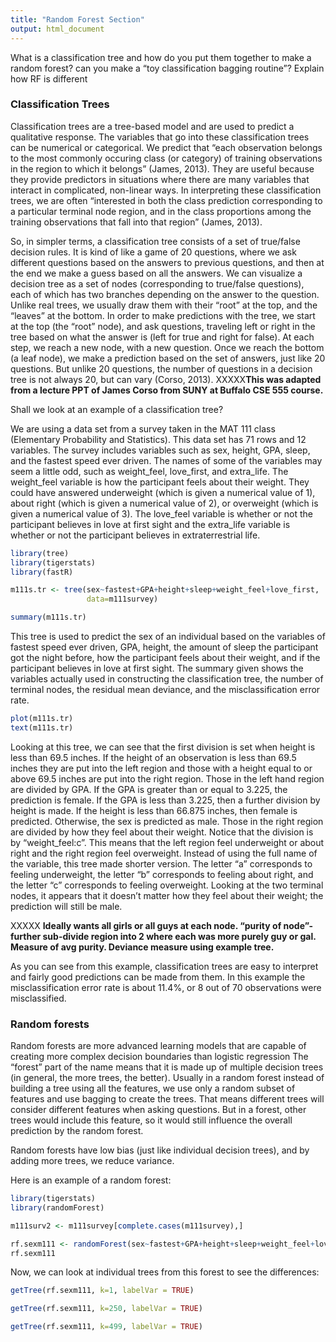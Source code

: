 ```yaml
---
title: "Random Forest Section"
output: html_document
---
```


What is a classification tree and how do you put them together to make a random forest?
can you make a "toy classification bagging routine"? Explain how RF is different

### Classification Trees

Classification trees are a tree-based model and are used to predict a qualitative response. The variables that go into these classification trees can be numerical or categorical. We predict that "each observation belongs to the most commonly occuring class (or category) of training observations in the region to which it belongs" (James, 2013). They are useful because they provide predictors in situations where there are many variables that interact in complicated, non-linear ways. In interpreting these classification trees, we are often "interested in both the class prediction corresponding to a particular terminal node region, and in the class proportions among the training observations that fall into that region" (James, 2013). 

So, in simpler terms, a classification tree consists of a set of true/false decision rules. It is kind of like a game of 20 questions, where we ask different questions based on the answers to previous questions, and then at the end we make a guess based on all the answers. We can visualize a decision tree as a set of nodes (corresponding to true/false questions), each of which has two branches depending on the answer to the question. Unlike real trees, we usually draw them with their “root” at the top, and the “leaves” at the bottom. In order to make predictions with the tree, we start at the top (the “root” node), and ask questions, traveling left or right in the tree based on what the answer is (left for true and right for false). At each step, we reach a new node, with a new question. Once we reach the bottom (a leaf node), we make a prediction based on the set of answers, just like 20 questions. But unlike 20 questions, the number of questions in a decision tree is not always 20, but can vary (Corso, 2013). XXXXX**This was adapted from a lecture PPT of James Corso from SUNY at Buffalo CSE 555 course.**

Shall we look at an example of a classification tree?

We are using a data set from a survey taken in the MAT 111 class (Elementary Probability and Statistics). This data set has 71 rows and 12 variables. The survey includes variables such as sex, height, GPA, sleep, and the fastest speed ever driven. The names of some of the variables may seem a little odd, such as weight_feel, love_first, and  extra_life. The weight_feel variable is how the participant feels about their weight. They could have answered underweight (which is given a numerical value of 1), about right (which is given a numerical value of 2), or overweight (which is given a numerical value of 3). The love_feel variable is whether or not the participant believes in love at first sight and the extra_life variable is whether or not the participant believes in extraterrestrial life. 


```r
library(tree)
library(tigerstats)
library(fastR)

```

```r
m111s.tr <- tree(sex~fastest+GPA+height+sleep+weight_feel+love_first,
                 data=m111survey)

summary(m111s.tr)

```


This tree is used to predict the sex of an individual based on the variables of fastest speed ever driven, GPA, height, the amount of sleep the participant got the night before, how the participant feels about their weight, and if the participant believes in love at first sight. The summary given shows the variables actually used in constructing the classification tree, the number of terminal nodes, the residual mean deviance, and the misclassification error rate.


```r
plot(m111s.tr)
text(m111s.tr)
```

Looking at this tree, we can see that the first division is set when height is less than 69.5 inches. If the height of an observation is less than 69.5 inches they are put into the left region and those with a height equal to or above 69.5 inches are put into the right region. Those in the left hand region are divided by GPA. If the GPA is greater than or equal to 3.225, the prediction is female. If the GPA is less than 3.225, then a further division by height is made. If the height is less than 66.875 inches, then female is predicted. Otherwise, the sex is predicted as male. Those in the right region are divided by how they feel about their weight. Notice that the division is by "weight_feel:c". This means that the left region feel underweight or about right and the right region feel overweight. Instead of using the full name of the variable, this tree made shorter version. The letter "a" corresponds to feeling underweight, the letter "b" corresponds to feeling about right, and the letter "c" corresponds to feeling overweight. Looking at the two terminal nodes, it appears that it doesn't matter how they feel about their weight; the prediction will still be male. 

XXXXX **Ideally wants all girls or all guys at each node. "purity of node"- further sub-divide region into 2 where each was more purely guy or gal. Measure of avg purity. Deviance measure using example tree.**

As you can see from this example, classification trees are easy to interpret and fairly good predictions can be made from them. In this example the misclassification error rate is about 11.4%, or 8 out of 70 observations were misclassified.


### Random forests

Random forests are more advanced learning models that are capable of creating more complex decision boundaries than logistic regression  The “forest” part of the name means that it is made up of multiple decision trees (in general, the more trees, the better). Usually in a random forest instead of building a tree using all the features, we use only a random subset of features and use bagging to create the trees. That means different trees will consider different features when asking questions. But in a forest, other trees would include this feature, so it would still influence the overall prediction by the random forest.

Random forests have low bias (just like individual decision trees), and by adding more trees, we reduce variance.

Here is an example of a random forest:

```r

library(tigerstats)
library(randomForest)

m111surv2 <- m111survey[complete.cases(m111survey),]

rf.sexm111 <- randomForest(sex~fastest+GPA+height+sleep+weight_feel+love_first, data=m111surv2, do.trace = 50)
rf.sexm111

```



Now, we can look at individual trees from this forest to see the differences:

```r

getTree(rf.sexm111, k=1, labelVar = TRUE)

```


```r

getTree(rf.sexm111, k=250, labelVar = TRUE)

```


```r

getTree(rf.sexm111, k=499, labelVar = TRUE)

```


